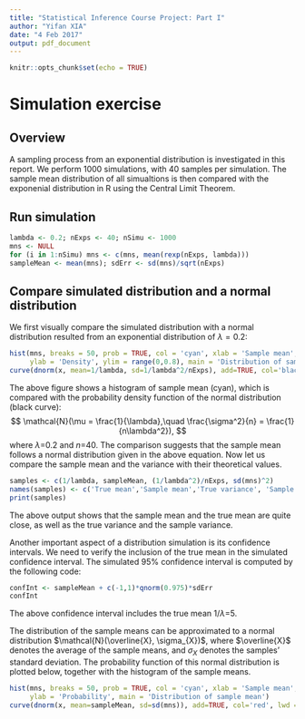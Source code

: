 ```yaml
---
title: "Statistical Inference Course Project: Part I"
author: "Yifan XIA"
date: "4 Feb 2017"
output: pdf_document
---
```


```r
knitr::opts_chunk$set(echo = TRUE)
```

# Simulation exercise

## Overview

A sampling process from an exponential distribution is investigated in this report. We perform 1000 simulations, with 40 samples per simulation. The sample mean distribution of all simualtions is then compared with the exponenial distribution in R using the Central Limit Theorem.

## Run simulation
```r
lambda <- 0.2; nExps <- 40; nSimu <- 1000
mns <- NULL
for (i in 1:nSimu) mns <- c(mns, mean(rexp(nExps, lambda)))
sampleMean <- mean(mns); sdErr <- sd(mns)/sqrt(nExps)
```

## Compare simulated distribution and a normal distribution

We first visually compare the simulated distribution with a normal distribution resulted from an exponential distribution of $\lambda = 0.2$:

```r
hist(mns, breaks = 50, prob = TRUE, col = 'cyan', xlab = 'Sample mean',
     ylab = 'Density', ylim = range(0,0.8), main = 'Distribution of sample mean')
curve(dnorm(x, mean=1/lambda, sd=1/lambda^2/nExps), add=TRUE, col='black', lwd = 3)
```

The above figure shows a histogram of sample mean (cyan), which is compared with the probability density function of the normal distribution (black curve):
$$
\mathcal{N}(\mu = \frac{1}{\lambda},\quad \frac{\sigma^2}{n} = \frac{1}{n\lambda^2}),
$$
where $\lambda$=0.2 and $n$=40. The comparison suggests that the sample mean follows a normal distribution given in the above equation. Now let us compare the sample mean and the variance with their theoretical values.

```r
samples <- c(1/lambda, sampleMean, (1/lambda^2)/nExps, sd(mns)^2)
names(samples) <- c('True mean','Sample mean','True variance', 'Sample variance')
print(samples)
```

The above output shows that the sample mean and the true mean are quite close, as well as the true variance and the sample variance.

Another important aspect of a distribution simulation is its confidence intervals. We need to verify the inclusion of the true mean in the simulated confidence interval. The simulated 95% confidence interval is computed by the following code:

```r
confInt <- sampleMean + c(-1,1)*qnorm(0.975)*sdErr
confInt
```
The above confidence interval includes the true mean $1/\lambda$=5.

The distribution of the sample means can be approximated to a normal distribution $\mathcal{N}(\overline{X}, \sigma_{X})$, where $\overline{X}$ denotes the average of the sample means, and $\sigma_{X}$ denotes the samples' standard deviation. The probability function of this normal distribution is plotted below, together with the histogram of the sample means.
```r
hist(mns, breaks = 50, prob = TRUE, col = 'cyan', xlab = 'Sample mean',
     ylab = 'Probability', main = 'Distribution of sample mean')
curve(dnorm(x, mean=sampleMean, sd=sd(mns)), add=TRUE, col='red', lwd = 3)
```

